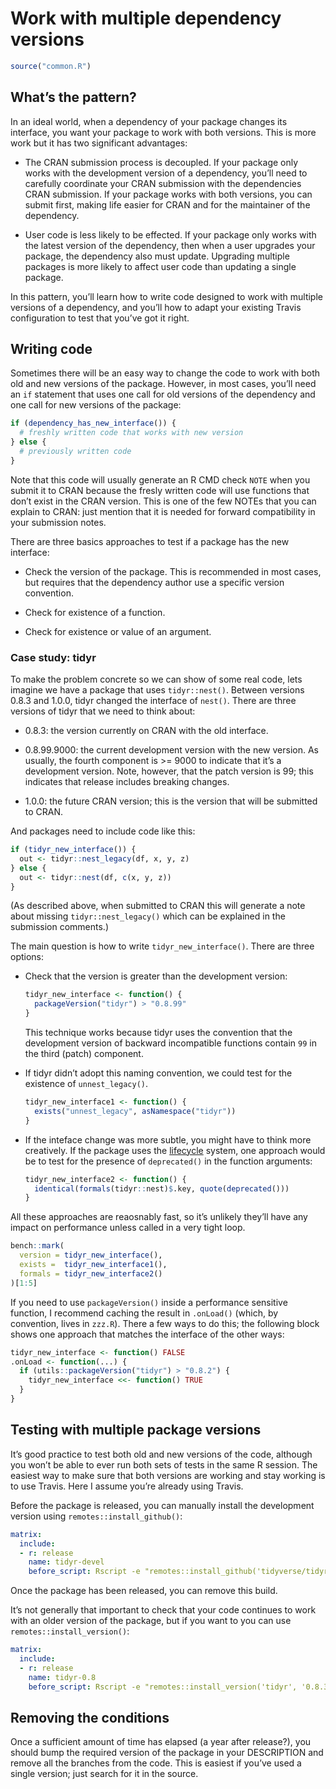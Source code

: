 # Work with multiple dependency versions {#changes-multivers}

```r
source("common.R")
```

## What's the pattern?

In an ideal world, when a dependency of your package changes its interface, you want your package to work with both versions. This is more work but it has two significant advantages:

* The CRAN submission process is decoupled. If your package only works with the
  development version of a dependency, you'll need to carefully coordinate your
  CRAN submission with the dependencies CRAN submission. If your package works
  with both versions, you can submit first, making life easier for CRAN and for
  the maintainer of the dependency.
  
* User code is less likely to be effected. If your package only works with the
  latest version of the dependency, then when a user upgrades your package, the
  dependency also must update. Upgrading multiple packages is more likely to
  affect user code than updating a single package.

In this pattern, you'll learn how to write code designed to work with multiple versions of a dependency, and you'll how to adapt your existing Travis configuration to test that you've got it right.

## Writing code

Sometimes there will be an easy way to change the code to work with both old and new versions of the package. However, in most cases, you'll need an `if` statement that uses one call for old versions of the dependency and one call for new versions of the package:

```r
if (dependency_has_new_interface()) {
  # freshly written code that works with new version
} else {
  # previously written code
}
```

Note that this code will usually generate an R CMD check `NOTE` when you submit it to CRAN because the fresly written code will use functions that don't exist in the CRAN version. This is one of the few NOTEs that you can explain to CRAN: just mention that it is needed for forward compatibility in your submission notes.

There are three basics approaches to test if a package has the new interface:

* Check the version of the package. This is recommended in most cases, 
  but requires that the dependency author use a specific version convention.
  
* Check for existence of a function.

* Check for existence or value of an argument.

### Case study: tidyr

To make the problem concrete so we can show of some real code, lets imagine we have a package that uses `tidyr::nest()`. Between versions 0.8.3 and 1.0.0, tidyr changed the interface of `nest()`. There are three versions of tidyr that we need to think about:

* 0.8.3: the version currently on CRAN with the old interface.

* 0.8.99.9000: the current development version with the new version. As 
  usually, the fourth component is >= 9000 to indicate that it's a development 
  version. Note, however, that the patch version is 99; this indicates that 
  release includes breaking changes.
  
* 1.0.0: the future CRAN version; this is the version that will be submitted 
  to CRAN.

And packages need to include code like this:

```r
if (tidyr_new_interface()) {
  out <- tidyr::nest_legacy(df, x, y, z)
} else {
  out <- tidyr::nest(df, c(x, y, z))
}
```

(As described above, when submitted to CRAN this will generate a note about missing `tidyr::nest_legacy()` which can be explained in the submission comments.)

The main question is how to write `tidyr_new_interface()`. There are three options:

*   Check that the version is greater than the development version:

    ```r
    tidyr_new_interface <- function() {
      packageVersion("tidyr") > "0.8.99"
    }
    ```
    
    This technique works because tidyr uses the convention that the 
    development version of backward incompatible functions contain `99`
    in the third (patch) component.

*   If tidyr didn't adopt this naming convention, we could test for the 
    existence of `unnest_legacy()`. 
  
    ```r
    tidyr_new_interface1 <- function() {
      exists("unnest_legacy", asNamespace("tidyr"))
    }
    ```
  
*   If the inteface change was more subtle, you might have to think more 
    creatively. If the package uses the [lifecycle](http://lifecycle.r-lib.org/)
    system, one approach would be to test for the presence of `deprecated()`
    in the function arguments:
    
    ```r
    tidyr_new_interface2 <- function() {
      identical(formals(tidyr::nest)$.key, quote(deprecated()))
    }
    ```

All these approaches are reaosnably fast, so it's unlikely they'll have any impact on performance unless called in a very tight loop. 

```r
bench::mark(
  version = tidyr_new_interface(),
  exists =  tidyr_new_interface1(),
  formals = tidyr_new_interface2() 
)[1:5]
```

If you need to use `packageVersion()` inside a performance sensitive function, I recommend caching the result in `.onLoad()` (which, by convention, lives in `zzz.R`). There a few ways to do this; the following block shows one approach that matches the interface of the other ways:

```r
tidyr_new_interface <- function() FALSE
.onLoad <- function(...) {
  if (utils::packageVersion("tidyr") > "0.8.2") {
    tidyr_new_interface <<- function() TRUE
  }
}
```

## Testing with multiple package versions

It's good practice to test both old and new versions of the code, although you won't be able to ever run both sets of tests in the same R session. The easiest way to make sure that both versions are working and stay working is to use Travis. Here I assume you're already using Travis.

Before the package is released, you can manually install the development version using `remotes::install_github()`:

```yaml
matrix:
  include:
  - r: release
    name: tidyr-devel
    before_script: Rscript -e "remotes::install_github('tidyverse/tidyr')"
```

Once the package has been released, you can remove this build. 

It's not generally that important to check that your code continues to work with an older version of the package, but if you want to you can use `remotes::install_version()`:

```yaml
matrix:
  include:
  - r: release
    name: tidyr-0.8
    before_script: Rscript -e "remotes::install_version('tidyr', '0.8.3')"
```

## Removing the conditions

Once a sufficient amount of time has elapsed (a year after release?), you should bump the required version of the package in your DESCRIPTION and remove all the branches from the code. This is easiest if you've used a single version; just search for it in the source.